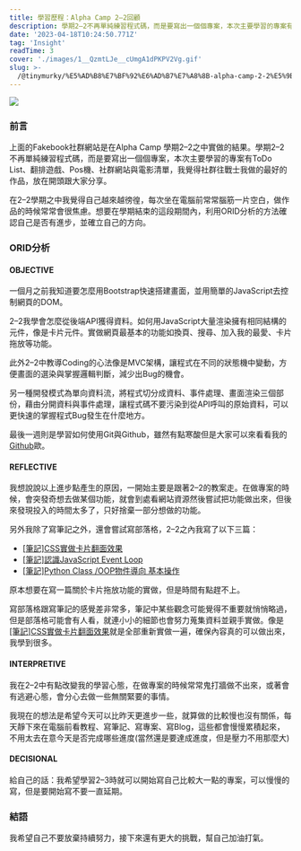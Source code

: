 ```yaml
---
title: 學習歷程：Alpha Camp 2–2回顧
description: 學期2–2不再單純練習程式碼，而是要寫出一個個專案，本次主要學習的專案有ToDo List、翻排遊戲、Pos機、社群網站與電影清單，我覺得社群往戰士我做的最好的作品，放在開頭跟大家分享。
date: '2023-04-18T10:24:50.771Z'
tag: 'Insight'
readTime: 3
cover: './images/1__QzmtLJe__cUmgA1dPKPV2Vg.gif'
slug: >-
  /@tinymurky/%E5%AD%B8%E7%BF%92%E6%AD%B7%E7%A8%8B-alpha-camp-2-2%E5%9B%9E%E9%A1%A7-1cac4943e786
---
```


![](./images/1__QzmtLJe__cUmgA1dPKPV2Vg.gif)

### 前言

上面的Fakebook社群網站是在Alpha Camp 學期2–2之中實做的結果。學期2–2不再單純練習程式碼，而是要寫出一個個專案，本次主要學習的專案有ToDo List、翻排遊戲、Pos機、社群網站與電影清單，我覺得社群往戰士我做的最好的作品，放在開頭跟大家分享。

在2–2學期之中我覺得自己越來越徬徨，每次坐在電腦前常常腦筋一片空白，做作品的時候常常會很焦慮。想要在學期結束的這段期間內，利用ORID分析的方法確認自己是否有進步，並確立自己的方向。

### ORID分析

#### OBJECTIVE

一個月之前我知道要怎麼用Bootstrap快速搭建畫面，並用簡單的JavaScript去控制網頁的DOM。

2–2我學會怎麼從後端API獲得資料。如何用JavaScript大量渲染擁有相同結構的元件，像是卡片元件。實做網頁最基本的功能如換頁、搜尋、加入我的最愛、卡片拖放等功能。

此外2–2中教導Coding的心法像是MVC架構，讓程式在不同的狀態機中變動，方便畫面的選染與掌握邏輯判斷，減少出Bug的機會。

另一種開發模式為單向資料流，將程式切分成資料、事件處理、畫面渲染三個部份，藉由分開資料與事件處理，讓程式碼不要污染到從API呼叫的原始資料，可以更快速的掌握程式Bug發生在什麼地方。

最後一週則是學習如何使用Git與Github，雖然有點寒酸但是大家可以來看看我的[Github](https://github.com/TinyMurky)歐。

#### REFLECTIVE

我想說說以上進步點產生的原因，一開始主要是跟著2–2的教案走。在做專案的時候，會突發奇想去做某個功能，就會到處看網站資源然後嘗試把功能做出來，但後來發現投入的時間太多了，只好捨棄一部分想做的功能。

另外我除了寫筆記之外，還會嘗試寫部落格，2–2之內我寫了以下三篇：

*   [\[筆記\]CSS實做卡片翻面效果](https://medium.com/@tinymurky/css%E5%AF%A6%E5%81%9A%E5%8D%A1%E7%89%87%E7%BF%BB%E9%9D%A2%E6%95%88%E6%9E%9C-a6d14e3bcdf0)
*   [\[筆記\]認識JavaScript Event Loop](https://medium.com/@tinymurky/%E7%AD%86%E8%A8%98-%E8%AA%8D%E8%AD%98javascript-event-loop-1da862ded1fe)
*   [\[筆記\]Python Class /OOP物件導向 基本操作](https://medium.com/@tinymurky/python-class-oop-%E7%AD%86%E8%A8%98-7298e9a06cf1)

原本想要在寫一篇關於卡片拖放功能的實做，但是時間有點趕不上。

寫部落格跟寫筆記的感覺差非常多，筆記中某些觀念可能覺得不重要就悄悄略過，但是部落格可能會有人看，就連小小的細節也會努力蒐集資料並親手實做。像是[\[筆記\]CSS實做卡片翻面效果](https://medium.com/@tinymurky/css%E5%AF%A6%E5%81%9A%E5%8D%A1%E7%89%87%E7%BF%BB%E9%9D%A2%E6%95%88%E6%9E%9C-a6d14e3bcdf0)就是全部重新實做一遍，確保內容真的可以做出來，我學到很多。

#### INTERPRETIVE

我在2–2中有點改變我的學習心態，在做專案的時候常常鬼打牆做不出來，或著會有逃避心態，會分心去做一些無關緊要的事情。

我現在的想法是希望今天可以比昨天更進步一些，就算做的比較慢也沒有關係，每天靜下來在電腦前看教程、寫筆記、寫專案、寫Blog，這些都會慢慢累積起來，不用太去在意今天是否完成哪些進度(當然還是要達成進度，但是壓力不用那麼大)

#### DECISIONAL

給自己的話：我希望學習2–3時就可以開始寫自己比較大一點的專案，可以慢慢的寫，但是要開始寫不要一直延期。

### 結語

我希望自己不要放棄持續努力，接下來還有更大的挑戰，幫自己加油打氣。